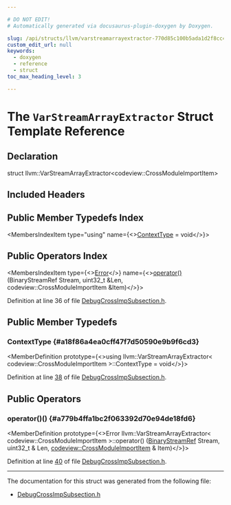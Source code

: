 ```yaml
---

# DO NOT EDIT!
# Automatically generated via docusaurus-plugin-doxygen by Doxygen.

slug: /api/structs/llvm/varstreamarrayextractor-770d85c100b5ada1d2f8cc4a57b9be8b
custom_edit_url: null
keywords:
  - doxygen
  - reference
  - struct
toc_max_heading_level: 3

---
```





# The `VarStreamArrayExtractor` Struct Template Reference

<DoxygenPage pluginConfig={pluginConfig}>



## Declaration

<CodeBlock>struct llvm::VarStreamArrayExtractor&lt;codeview::CrossModuleImportItem&gt;</CodeBlock>

## Included Headers

<IncludesList>
<IncludesListItem
  filePath="llvm/DebugInfo/CodeView/DebugCrossImpSubsection.h"
  permalink="/docs/api/files/include/include/llvm/include/llvm/debuginfo/include/llvm/debuginfo/codeview/debugcrossimpsubsection-h"
  isLocal="true" />
</IncludesList>

## Public Member Typedefs Index

<MembersIndex>

<MembersIndexItem
  type="using"
  name={<><a href="#a18f86a4ea0cff47f7d50590e9b9f6cd3">ContextType</a> = void</>}>
</MembersIndexItem>

</MembersIndex>

## Public Operators Index

<MembersIndex>

<MembersIndexItem
  type={<><a href="/docs/api/classes/llvm/error">Error</a></>}
  name={<><a href="#a779b4ffa1bc2f063392d70e94de18fd6">operator()</a> (BinaryStreamRef Stream, uint32&#95;t &amp;Len, codeview::CrossModuleImportItem &amp;Item)</>}>
</MembersIndexItem>

</MembersIndex>


Definition at line 36 of file <a href="/docs/api/files/include/include/llvm/include/llvm/debuginfo/include/llvm/debuginfo/codeview/debugcrossimpsubsection-h">DebugCrossImpSubsection.h</a>.

<SectionDefinition>

## Public Member Typedefs

### ContextType {#a18f86a4ea0cff47f7d50590e9b9f6cd3}

<MemberDefinition
  prototype={<>using llvm::VarStreamArrayExtractor&lt; codeview::CrossModuleImportItem &gt;::ContextType =  void</>}>

Definition at line <a href="/docs/api/files/include/include/llvm/include/llvm/debuginfo/include/llvm/debuginfo/codeview/debugcrossimpsubsection-h/#l00038">38</a> of file <a href="/docs/api/files/include/include/llvm/include/llvm/debuginfo/include/llvm/debuginfo/codeview/debugcrossimpsubsection-h">DebugCrossImpSubsection.h</a>.
</MemberDefinition>

</SectionDefinition>

<SectionDefinition>

## Public Operators

### operator()() {#a779b4ffa1bc2f063392d70e94de18fd6}

<MemberDefinition
  prototype={<>Error llvm::VarStreamArrayExtractor&lt; codeview::CrossModuleImportItem &gt;::operator() (<a href="/docs/api/classes/llvm/binarystreamref">BinaryStreamRef</a> Stream, uint32&#95;t &amp; Len, <a href="/docs/api/structs/llvm/codeview/crossmoduleimportitem">codeview::CrossModuleImportItem</a> &amp; Item)</>}>

Definition at line <a href="/docs/api/files/include/include/llvm/include/llvm/debuginfo/include/llvm/debuginfo/codeview/debugcrossimpsubsection-h/#l00040">40</a> of file <a href="/docs/api/files/include/include/llvm/include/llvm/debuginfo/include/llvm/debuginfo/codeview/debugcrossimpsubsection-h">DebugCrossImpSubsection.h</a>.
</MemberDefinition>

</SectionDefinition>

<hr/>

The documentation for this struct was generated from the following file:

<ul>
<li><a href="/docs/api/files/include/include/llvm/include/llvm/debuginfo/include/llvm/debuginfo/codeview/debugcrossimpsubsection-h">DebugCrossImpSubsection.h</a></li>
</ul>

</DoxygenPage>
